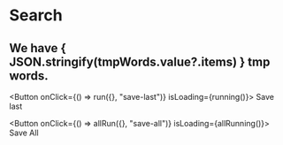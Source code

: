 

# Search

<Chat postData="test_translate" height={400} />


## We have { JSON.stringify(tmpWords.value?.items) } tmp words.


<Button onClick={() => run({}, "save-last")} isLoading={running()}>
  Save last
</Button>


<Button onClick={() => allRun({}, "save-all")} isLoading={allRunning()}>
  Save All
</Button>
